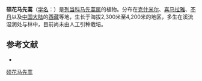 {{Speciesbox
| name = 硕花马先蒿
| status = 
| status_system = 
| image =
| genus = Pedicularis
| species = megalantha
| authority = Don
}}

'''硕花马先蒿'''（[[学名|学名]]：{{lang|la|''Pedicularis megalantha''}}）是[[列当科|列当科]][[马先蒿属|马先蒿属]]的植物。分布在[[克什米尔|克什米尔]]、[[喜马拉雅|喜马拉雅]]、[[不丹|不丹]]以及[[中国大陆|中国大陆]]的[[西藏|西藏]]等地，生长于海拔2,300米至4,200米的地区，多生在溪流湿润处与林中，目前尚未由人工引种栽培。

== 参考文献 ==
<div class="references-small">
* {{cite web| url =http://www.bioinfo.cn/db05/KmzwSpecies.php?action=view&id=21341| title =硕花马先蒿| work =《中国高等植物数据库全库》| publisher =中国科学院微生物研究所| author =昆明植物研究所| accessdate =2009-02-25| deadurl =yes| archiveurl =https://web.archive.org/web/20160305022253/http://www.bioinfo.cn/db05/KmzwSpecies.php?action=view&id=21341| archivedate =2016-03-05}}
</div>
{{Taxonbar|from=Q15231126}}

[[Category:马先蒿属|硕花马先蒿]]


{{植物小作品}}
